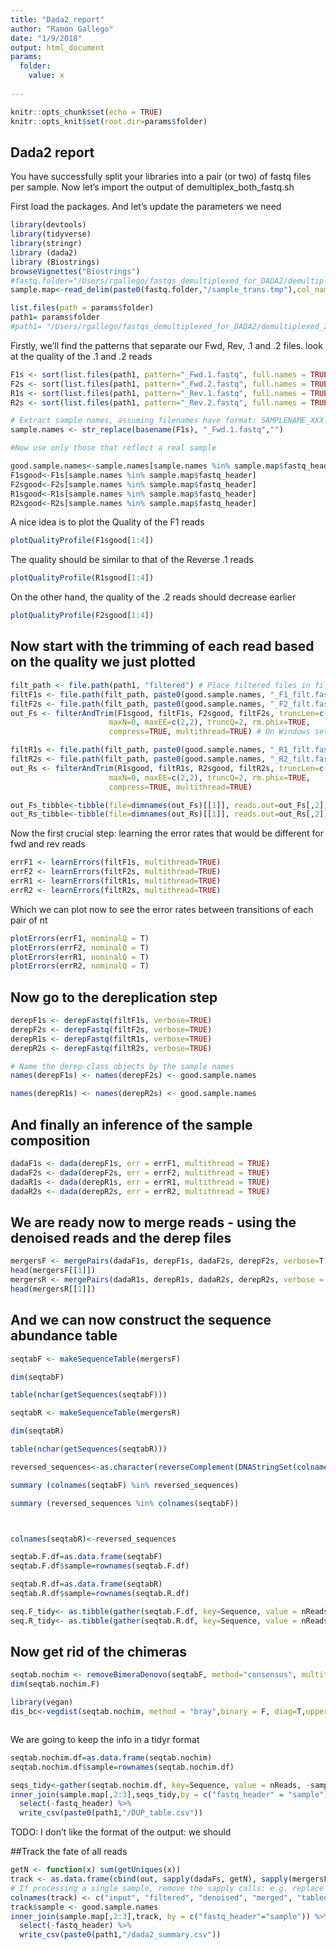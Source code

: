 ```yaml
---
title: "Dada2_report"
author: "Ramón Gallego"
date: "1/9/2018"
output: html_document
params:
  folder: 
    value: x
    
---
```


```r

knitr::opts_chunk$set(echo = TRUE)
knitr::opts_knit$set(root.dir=params$folder)
```

## Dada2 report

You have successfully split your libraries into a pair (or two) of fastq files per sample. Now let's import the output of demultiplex_both_fastq.sh  

First load the packages. And let's update the parameters we need
```r
library(devtools)
library(tidyverse)
library(stringr)
library (dada2)
library (Biostrings)
browseVignettes("Biostrings")
#fastq.folder="/Users/rgallego/fastqs_demultiplexed_for_DADA2/demultiplexed_20180108_1539"
sample.map<-read_delim(paste0(fastq.folder,"/sample_trans.tmp"),col_names = c("Full_Id", "fastq_header","Sample"),delim = "\t")

list.files(path = params$folder)
path1= params$folder
#path1= "/Users/rgallego/fastqs_demultiplexed_for_DADA2/demultiplexed_20180108_1539"
```

Firstly, we'll find the patterns that separate our Fwd, Rev, .1 and .2 files. look at the quality of the .1 and .2 reads
```r

F1s <- sort(list.files(path1, pattern="_Fwd.1.fastq", full.names = TRUE))
F2s <- sort(list.files(path1, pattern="_Fwd.2.fastq", full.names = TRUE))
R1s <- sort(list.files(path1, pattern="_Rev.1.fastq", full.names = TRUE))
R2s <- sort(list.files(path1, pattern="_Rev.2.fastq", full.names = TRUE))

# Extract sample names, assuming filenames have format: SAMPLENAME_XXX.fastq
sample.names <- str_replace(basename(F1s), "_Fwd.1.fastq","")

#Now use only those that reflect a real sample

good.sample.names<-sample.names[sample.names %in% sample.map$fastq_header]
F1sgood<-F1s[sample.names %in% sample.map$fastq_header]
F2sgood<-F2s[sample.names %in% sample.map$fastq_header]
R1sgood<-R1s[sample.names %in% sample.map$fastq_header]
R2sgood<-R2s[sample.names %in% sample.map$fastq_header]

```

A nice idea is to plot the Quality of the F1 reads

```r
plotQualityProfile(F1sgood[1:4])
```

The quality should be similar to that of the Reverse .1 reads

```r
plotQualityProfile(R1sgood[1:4])
```

On the other hand, the quality of the .2 reads should decrease earlier 
```r
plotQualityProfile(F2sgood[1:4])
```

## Now start with the trimming of each read based on the quality we just plotted
```r
filt_path <- file.path(path1, "filtered") # Place filtered files in filtered/ subdirectory
filtF1s <- file.path(filt_path, paste0(good.sample.names, "_F1_filt.fastq.gz"))
filtF2s <- file.path(filt_path, paste0(good.sample.names, "_F2_filt.fastq.gz"))
out_Fs <- filterAndTrim(F1sgood, filtF1s, F2sgood, filtF2s, truncLen=c(240,160),
                      maxN=0, maxEE=c(2,2), truncQ=2, rm.phix=TRUE,
                      compress=TRUE, multithread=TRUE) # On Windows set multithread=FALSE

filtR1s <- file.path(filt_path, paste0(good.sample.names, "_R1_filt.fastq.gz"))
filtR2s <- file.path(filt_path, paste0(good.sample.names, "_R2_filt.fastq.gz"))
out_Rs <- filterAndTrim(R1sgood, filtR1s, R2sgood, filtR2s, truncLen=c(240,160),
                      maxN=0, maxEE=c(2,2), truncQ=2, rm.phix=TRUE,
                      compress=TRUE, multithread=TRUE)
```


```r
out_Fs_tibble<-tibble(file=dimnames(out_Fs)[[1]], reads.out=out_Fs[,2])
out_Rs_tibble<-tibble(file=dimnames(out_Rs)[[1]], reads.out=out_Rs[,2])

```

Now the first crucial step: learning the error rates that would be different for fwd and rev reads

```r
errF1 <- learnErrors(filtF1s, multithread=TRUE)
errF2 <- learnErrors(filtF2s, multithread=TRUE)
errR1 <- learnErrors(filtR1s, multithread=TRUE)
errR2 <- learnErrors(filtR2s, multithread=TRUE)

```

Which we can plot now to see the error rates between transitions of each pair of nt
```r

plotErrors(errF1, nominalQ = T)
plotErrors(errF2, nominalQ = T)
plotErrors(errR1, nominalQ = T)
plotErrors(errR2, nominalQ = T)


```

## Now go to the dereplication step

```r
derepF1s <- derepFastq(filtF1s, verbose=TRUE)
derepF2s <- derepFastq(filtF2s, verbose=TRUE)
derepR1s <- derepFastq(filtR1s, verbose=TRUE)
derepR2s <- derepFastq(filtR2s, verbose=TRUE)

# Name the derep-class objects by the sample names
names(derepF1s) <- names(derepF2s) <- good.sample.names

names(derepR1s) <- names(derepR2s) <- good.sample.names

```

## And finally an inference of the sample composition

```r
dadaF1s <- dada(derepF1s, err = errF1, multithread = TRUE)
dadaF2s <- dada(derepF2s, err = errF2, multithread = TRUE)
dadaR1s <- dada(derepR1s, err = errR1, multithread = TRUE)
dadaR2s <- dada(derepR2s, err = errR2, multithread = TRUE)

```

## We are ready now to merge reads - using the denoised reads and the derep files

```r

mergersF <- mergePairs(dadaF1s, derepF1s, dadaF2s, derepF2s, verbose=T)
head(mergersF[[1]])
mergersR <- mergePairs(dadaR1s, derepR1s, dadaR2s, derepR2s, verbose = T)
head(mergersR[[1]])

```

## And we can now construct the sequence abundance table

```r

seqtabF <- makeSequenceTable(mergersF)

dim(seqtabF)

table(nchar(getSequences(seqtabF)))

seqtabR <- makeSequenceTable(mergersR)

dim(seqtabR)

table(nchar(getSequences(seqtabR)))

reversed_sequences<-as.character(reverseComplement(DNAStringSet(colnames(seqtabR))))

summary (colnames(seqtabF) %in% reversed_sequences)

summary (reversed_sequences %in% colnames(seqtabF))



colnames(seqtabR)<-reversed_sequences

seqtab.F.df=as.data.frame(seqtabF)
seqtab.F.df$sample=rownames(seqtab.F.df)

seqtab.R.df=as.data.frame(seqtabR)
seqtab.R.df$sample=rownames(seqtab.R.df)

seq.F_tidy<- as.tibble(gather(seqtab.F.df, key=Sequence, value = nReads, -sample))
seq.R_tidy<- as.tibble(gather(seqtab.R.df, key=Sequence, value = nReads, -sample))

```

## Now get rid of the chimeras

```r

seqtab.nochim <- removeBimeraDenovo(seqtabF, method="consensus", multithread=TRUE, verbose=TRUE)
dim(seqtab.nochim.F)

library(vegan)
dis_bc<-vegdist(seqtab.nochim, method = "bray",binary = F, diag=T,upper=T)



```

We are going to keep the info in a tidyr format
```r

seqtab.nochim.df=as.data.frame(seqtab.nochim)
seqtab.nochim.df$sample=rownames(seqtab.nochim.df)

seqs_tidy<-gather(seqtab.nochim.df, key=Sequence, value = nReads, -sample)
inner_join(sample.map[,2:3],seqs_tidy,by = c("fastq_header" = "sample")) %>% 
  select(-fastq_header) %>%
  write_csv(paste0(path1,"/DUP_table.csv"))

```
TODO: I don't like the format of the output: we should 

##Track the fate of all reads
```r

getN <- function(x) sum(getUniques(x))
track <- as.data.frame(cbind(out, sapply(dadaFs, getN), sapply(mergersF, getN), rowSums(seqtab), rowSums(seqtab.nochim)))
# If processing a single sample, remove the sapply calls: e.g. replace sapply(dadaFs, getN) with getN(dadaFs)
colnames(track) <- c("input", "filtered", "denoised", "merged", "tabled", "nonchim")
track$sample <- good.sample.names
inner_join(sample.map[,2:3],track, by = c("fastq_header"="sample")) %>%
  select(-fastq_header) %>%
  write_csv(paste0(path1,"/dada2_summary.csv"))

```